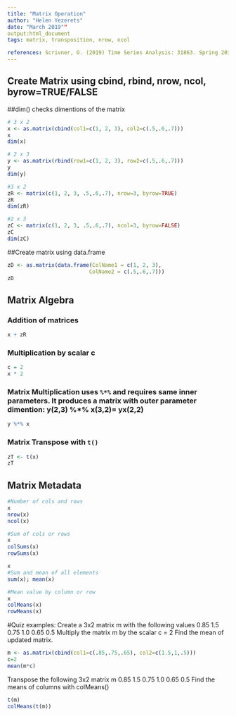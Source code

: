 ```yaml
---
title: "Matrix Operation"
author: "Helen Yezerets"
date: "March 2019""
output:html_document
tags: matrix, transposition, nrow, ncol

references: Scrivner, O. (2019) Time Series Analysis: 31863. Spring 2019 Indiana University
---
```


## Create Matrix using cbind, rbind, nrow, ncol, byrow=TRUE/FALSE
##dim() checks dimentions of the matrix

```r
# 3 x 2
x <- as.matrix(cbind(col1=c(1, 2, 3), col2=c(.5,.6,.7)))
x
dim(x)

# 2 x 3
y <- as.matrix(rbind(row1=c(1, 2, 3), row2=c(.5,.6,.7)))
y
dim(y)

#3 x 2
zR <- matrix(c(1, 2, 3, .5,.6,.7), nrow=3, byrow=TRUE)
zR
dim(zR)

#2 x 3
zC <- matrix(c(1, 2, 3, .5,.6,.7), ncol=3, byrow=FALSE)
zC
dim(zC)

```

##Create matrix using data.frame

```r
zD <- as.matrix(data.frame(ColName1 = c(1, 2, 3), 
                          ColName2 = c(.5,.6,.7)))
zD
```
## Matrix Algebra
### Addition of matrices

```r
x + zR
```
### Multiplication by scalar c
```r
c = 2
x * 2

```

### Matrix Multiplication uses `%*% ` and requires same inner parameters. It produces a matrix with outer parameter dimention: y(2,3) %*% x(3,2)= yx(2,2)

```r
y %*% x

```

### Matrix Transpose with `t()`

```r

zT <- t(x)
zT

```

## Matrix Metadata

```r
#Number of cols and rows
x
nrow(x)
ncol(x)
```

```r
#Sum of cols or rows
x
colSums(x)
rowSums(x)
```

```r
x
#Sum and mean of all elements
sum(x); mean(x)
```

```r
#Mean value by column or row
x
colMeans(x)
rowMeans(x)


```
#Quiz examples:
Create a 3x2 matrix m with the following values
0.85  1.5
0.75  1.0
0.65  0.5
Multiply the matrix m by the scalar c = 2
Find the mean of updated matrix. 

```r
m <- as.matrix(cbind(col1=c(.85,.75,.65), col2=c(1.5,1,.5)))
c=2
mean(m*c)
```

Transpose the following 3x2 matrix m
0.85  1.5
0.75  1.0
0.65  0.5
Find the means of columns with colMeans()
```r
t(m)
colMeans(t(m))
```
